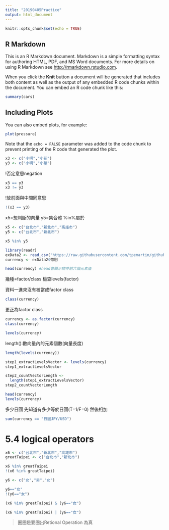 ```yaml
---
title: "20190405Practice"
output: html_document
---
```


```r
knitr::opts_chunk$set(echo = TRUE)
```

## R Markdown

This is an R Markdown document. Markdown is a simple formatting syntax for authoring HTML, PDF, and MS Word documents. For more details on using R Markdown see <http://rmarkdown.rstudio.com>.

When you click the **Knit** button a document will be generated that includes both content as well as the output of any embedded R code chunks within the document. You can embed an R code chunk like this:

```r
summary(cars)
```

## Including Plots

You can also embed plots, for example:

```r
plot(pressure)
```

Note that the `echo = FALSE` parameter was added to the code chunk to prevent printing of the R code that generated the plot.


```r
x3 <- c("小明","小花")
y3 <- c("小明","小華")
```

!否定意思negation

```r
x3 == y3
x3 != y3
```
!放前面與中間同意思

```r
!(x3 == y3)
```

x5=想判斷的向量
y5=集合體
%in%屬於
```r
x5 <- c("台北市","新北市","高雄市")
y5 <- c("台北市","新北市")

x5 %in% y5
```

```r
library(readr)
exData2 <- read_csv("https://raw.githubusercontent.com/tpemartin/github-data/master/exData2.csv")
currency <- exData2$幣別
```

```r
head(currency) #head會顯示物件前六個元素值
```
幾種=factor/class 檢查levels(factor)


資料一進來沒有被當成factor class
```r
class(currency)
```

更正為factor class
```r
currency <- as.factor(currency)
class(currency)
```

```r
levels(currency)
```

length():數向量內的元素個數(向量長度)

```r
length(levels(currency))
```

```r
step1_extractLevelsVector <- levels(currency)
step1_extractLevelsVector
```

```r
step2_countVectorLength <- 
  length(step1_extractLevelsVector)
step2_countVectorLength
```

```r
head(currency)
levels(currency)
```

多少日圓
先知道有多少等於日圓(T=1/F=0)
然後相加
```r
sum(currency == "日圓JPY/USD")
```

# 5.4 logical operators

```r
x6 <- c("台北市","新北市","高雄市")
greatTaipei <- c("台北市","新北市")

x6 %in% greatTaipei
!(x6 %in% greatTaipei)
```

```r
y6 <- c("女","男","女")

y6=="女"
!(y6=="女")
```

```r
(x6 %in% greatTaipei) & (y6=="女")
```

```r
(x6 %in% greatTaipei) | (y6=="女")
```

>圈圈是要圈出Retional Operation 為真
